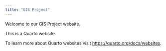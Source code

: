 ```yaml
---
title: "GIS Project"
---
```


Welcome to our GIS Project website.

This is a Quarto website.

To learn more about Quarto websites visit <https://quarto.org/docs/websites>.
